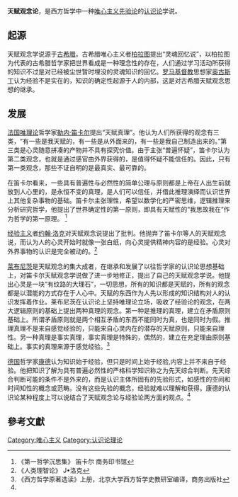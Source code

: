 '''天赋观念论'''，是西方哲学中一种[[唯心主义|唯心主义]][[先验论|先验论]]的[[认识论|认识论]]学说。 

==起源==
天赋观念学说源于[[古希腊|古希腊]]。古希腊唯心主义者[[柏拉图|柏拉图]]提出“灵魂回忆说”，以柏拉图为代表的古希腊哲学家把世界看成是一种理念性的存在，人们通过学习活动所获得的知识不过是对已经被尘世暂时埋没的灵魂知识的回忆。[[罗马|罗马]][[基督教|基督教]]思想家[[奥古斯丁|奥古斯丁]]认为经验不是实在的，知识的确定性起源于人的内部，这是对古希腊天赋观念思想的继承。

==发展==
[[法国|法国]][[唯理论|唯理论]]哲学家[[勒内·笛卡尔|勒内·笛卡尔]]提出“天赋真理”。他认为人们所获得的观念有三类，“有一些是我天赋的，有一些是从外面来的，有一些是我自己制造出来的。”第三类是心灵随意拼凑的产物并不具有探究价值。由于主张“普遍怀疑”，笛卡尔认为第二类观念，也就是通过感官由外界获得的，是值得怀疑不能信任的。因此，只有第一类观念，那些不证自明的是最真实、最可靠的。

在笛卡尔看来，一些具有普遍性与必然性的简单公理与原则都是上帝在人出生前就放到人心里的，是永恒不变的真理，是人们可以信任，并借此推理演绎而认识世界上其他复杂事物的基础。笛卡尔主张理性，希望以数学化的严密思维，逻辑推理来分析研究哲学，他提出了世界确定性的第一原则，即具有天赋性的“我思故我在”作为哲学的第一原理。 <ref>《第一哲学沉思集》 笛卡尔  商务印书馆</ref>

[[经验主义|经验主义]]者[[约翰·洛克|约翰·洛克]]对天赋观念说提出了批判。他抛弃了笛卡尔等人的天赋观念说，而认为人的心灵开始时就像一张白纸，向心灵提供精神内容的是经验。心灵对外界事物的认识是完全被动的。<ref>《人类理智论》 J•洛克</ref>

[[莱布尼茨|莱布尼茨]]是天赋观念的集大成者，在继承和发展了以往哲学家的认识论思想基础上，对笛卡尔天赋观念学说做了进一步地修正，提出了自己的天赋观念学说。他提出心灵是一块“有纹路的大理石”，一切思想，所有的知识都是天赋的，所有的观念都是以潜能的方式存在于人心中。天赋的东西作为人先以形成的知识结构对人的认识发挥着作业。莱布尼茨在认识论上坚持唯理论立场，吸收了经验论的观念，在两大逻辑原则的基础上提出两种真理的观念。第一种是推理的真理，建立在矛盾原则基础上。所谓矛盾原则就是两个相互矛盾的东西不能同时为真，也是同时为假。推理真理不是来自感觉经验的，只能来自心灵内在的潜存的天赋原则，只能来自理性。另一种真理是事实真理，事实真理是特殊的，偶然的，建立在充足理由原则基础上。事实的真理来源于感觉经验。<ref name="#1">《西方哲学原著选读》上册，北京大学西方哲学史教研室编译，商务出版社</ref>

[[德国|德国]]哲学家[[康德|康德]]认为知识始于经验，但只是时间上始于经验,内容上并不来自于经验。他把知识了解为具有普遍必然性的严格科学知识称之为先天综合判断。先天综合判断可能的条件不是外来的，而是认识主体所固有的先验形式，如感性的空间和时间知性的概念或范畴。没有这些先验的概念，经验就难以理解和获得。康德的认识论某种程度上可以说结合了天赋观念论与经验论两方面的观点。<ref name="#1"/>

==參考文獻==
{{reflist}}

[[Category:唯心主义|Category:唯心主义]]
[[Category:认识论理论|Category:认识论理论]]